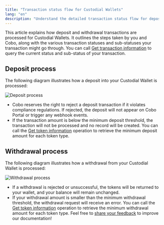```yaml
---
title: "Transaction status flow for Custodial Wallets"
lang: "en"
description: "Understand the detailed transaction status flow for deposits and withdrawals in Custodial Wallets"
---
```


This article explains how deposit and withdrawal transactions are processed for Custodial Wallets. It outlines the steps taken by you and Cobo, along with the various transaction statuses and sub-statuses your transaction might go through. You can call [Get transaction information](/v2/api-references/transactions/get-transaction-information) to query the current status and sub-status of your transaction.

## Deposit process

The following diagram illustrates how a deposit into your Custodial Wallet is processed:

<img src="/v2/images/guides/custodial-deposit.svg" className="diagram" alt="Deposit process" />

- Cobo reserves the right to reject a deposit transaction if it violates compliance regulations. If rejected, the deposit will not appear on Cobo Portal or trigger any webhook events.
- If the transaction amount is below the minimum deposit threshold, the transaction will not be processed and no record will be created. You can call the [Get token information](/v2/api-references/wallets/get-token-information) operation to retrieve the minimum deposit amount for each token type.

## Withdrawal process

The following diagram illustrates how a withdrawal from your Custodial Wallet is processed:

<img src="/v2/images/guides/custodial-withdrawal.svg" className="diagram" alt="Withdrawal process" />

- If a withdrawal is rejected or unsuccessful, the tokens will be returned to your wallet, and your balance will remain unchanged.
- If your withdrawal amount is smaller than the minimum withdrawal threshold, the withdrawal request will receive an error. You can call the [Get token information](/v2/api-references/wallets/get-token-information) operation to retrieve the minimum withdrawal amount for each token type.
<Tip>Feel free to [share your feedback](https://forms.zohopublic.com/cobo/form/DocumentFeedbackForm/formperma/QvLOhxJv1_JMsJ-1dleZ8Itb_7rzN-LtgvsDdxosoVI) to improve our documentation!</Tip>